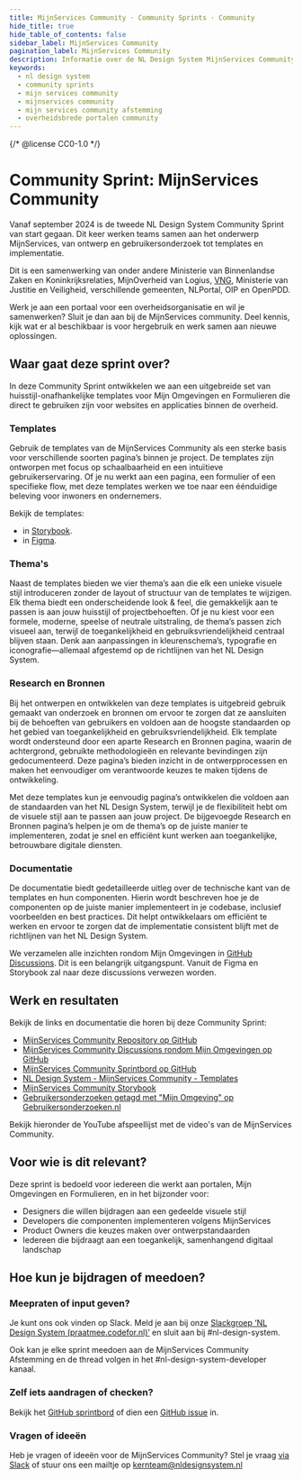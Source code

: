 ```yaml
---
title: MijnServices Community · Community Sprints · Community
hide_title: true
hide_table_of_contents: false
sidebar_label: MijnServices Community
pagination_label: MijnServices Community
description: Informatie over de NL Design System MijnServices Community Sprint
keywords:
  - nl design system
  - community sprints
  - mijn services community
  - mijnservices community
  - mijn services community afstemming
  - overheidsbrede portalen community
---
```


{/* @license CC0-1.0 */}


# Community Sprint: MijnServices Community

Vanaf september 2024 is de tweede NL Design System Community Sprint van start gegaan. Dit keer werken teams samen aan het onderwerp MijnServices, van ontwerp en gebruikersonderzoek tot templates en implementatie.

Dit is een samenwerking van onder andere Ministerie van Binnenlandse Zaken en Koninkrijksrelaties, MijnOverheid van Logius, [VNG](https://vng.nl/omnichannel), Ministerie van Justitie en Veiligheid, verschillende gemeenten, NLPortal, OIP en OpenPDD.

Werk je aan een portaal voor een overheidsorganisatie en wil je samenwerken? Sluit je dan aan bij de MijnServices community. Deel kennis, kijk wat er al beschikbaar is voor hergebruik en werk samen aan nieuwe oplossingen.

## Waar gaat deze sprint over?

In deze Community Sprint ontwikkelen we aan een uitgebreide set van huisstijl-onafhankelijke templates voor Mijn Omgevingen en Formulieren die direct te gebruiken zijn voor websites en applicaties binnen de overheid.

### Templates

Gebruik de templates van de MijnServices Community als een sterke basis voor verschillende soorten pagina’s binnen je project. De templates zijn ontworpen met focus op schaalbaarheid en een intuïtieve gebruikerservaring. Of je nu werkt aan een pagina, een formulier of een specifieke flow, met deze templates werken we toe naar een éénduidige beleving voor inwoners en ondernemers.

Bekijk de templates:

- in [Storybook](https://nl-design-system.github.io/mijn-services/).
- in [Figma](https://www.figma.com/design/pB5d6RlVSa1B088Xpm1sSo/2025---MijnServices---Templates--Voorheen--Overheidsbrede-portalen-).

### Thema's

Naast de templates bieden we vier thema’s aan die elk een unieke visuele stijl introduceren zonder de layout of structuur van de templates te wijzigen. Elk thema biedt een onderscheidende look & feel, die gemakkelijk aan te passen is aan jouw huisstijl of projectbehoeften. Of je nu kiest voor een formele, moderne, speelse of neutrale uitstraling, de thema’s passen zich visueel aan, terwijl de toegankelijkheid en gebruiksvriendelijkheid centraal blijven staan. Denk aan aanpassingen in kleurenschema’s, typografie en iconografie—allemaal afgestemd op de richtlijnen van het NL Design System.

### Research en Bronnen

Bij het ontwerpen en ontwikkelen van deze templates is uitgebreid gebruik gemaakt van onderzoek en bronnen om ervoor te zorgen dat ze aansluiten bij de behoeften van gebruikers en voldoen aan de hoogste standaarden op het gebied van toegankelijkheid en gebruiksvriendelijkheid. Elk template wordt ondersteund door een aparte Research en Bronnen pagina, waarin de achtergrond, gebruikte methodologieën en relevante bevindingen zijn gedocumenteerd. Deze pagina’s bieden inzicht in de ontwerpprocessen en maken het eenvoudiger om verantwoorde keuzes te maken tijdens de ontwikkeling.

Met deze templates kun je eenvoudig pagina’s ontwikkelen die voldoen aan de standaarden van het NL Design System, terwijl je de flexibiliteit hebt om de visuele stijl aan te passen aan jouw project. De bijgevoegde Research en Bronnen pagina’s helpen je om de thema’s op de juiste manier te implementeren, zodat je snel en efficiënt kunt werken aan toegankelijke, betrouwbare digitale diensten.

### Documentatie

De documentatie biedt gedetailleerde uitleg over de technische kant van de templates en hun componenten. Hierin wordt beschreven hoe je de componenten op de juiste manier implementeert in je codebase, inclusief voorbeelden en best practices. Dit helpt ontwikkelaars om efficiënt te werken en ervoor te zorgen dat de implementatie consistent blijft met de richtlijnen van het NL Design System.

We verzamelen alle inzichten rondom Mijn Omgevingen in [GitHub Discussions](https://github.com/orgs/nl-design-system/discussions/categories/mijn-omgevingen). Dit is een belangrijk uitgangspunt. Vanuit de Figma en Storybook zal naar deze discussions verwezen worden.

## Werk en resultaten

Bekijk de links en documentatie die horen bij deze Community Sprint:

- [MijnServices Community Repository op GitHub](https://github.com/nl-design-system/mijn-services)
- [MijnServices Community Discussions rondom Mijn Omgevingen op GitHub](https://github.com/orgs/nl-design-system/discussions/categories/mijn-omgevingen)
- [MijnServices Community Sprintbord op GitHub](https://github.com/orgs/nl-design-system/projects/34)
- [NL Design System - MijnServices Community - Templates](https://www.figma.com/design/pB5d6RlVSa1B088Xpm1sSo/2025---MijnServices---Templates--Voorheen--Overheidsbrede-portalen-)
- [MijnServices Community Storybook](https://nl-design-system.github.io/mijn-services/)
- [Gebruikersonderzoeken getagd met "Mijn Omgeving" op Gebruikersonderzoeken.nl](https://gebruikersonderzoeken.nl/docs/tags/mijn-omgeving)

Bekijk hieronder de YouTube afspeellijst met de video's van de MijnServices Community.

<VideoPlayer
  id="PLnAxFMscDU3F1VYQxlJLpmV-Z-FQ6hCU_"
  thumbnail="https://raw.githubusercontent.com/nl-design-system/documentatie/refs/heads/assets/community-overheidsbrede-portalen-community-sprint-heartbeat-playlist.png"
  title="MijnServices Community updates"
/>

## Voor wie is dit relevant?

Deze sprint is bedoeld voor iedereen die werkt aan portalen, Mijn Omgevingen en Formulieren, en in het bijzonder voor:

- Designers die willen bijdragen aan een gedeelde visuele stijl
- Developers die componenten implementeren volgens MijnServices
- Product Owners die keuzes maken over ontwerpstandaarden
- Iedereen die bijdraagt aan een toegankelijk, samenhangend digitaal landschap

## Hoe kun je bijdragen of meedoen?

### Meepraten of input geven?

Je kunt ons ook vinden op Slack. Meld je aan bij onze [Slackgroep ‘NL Design System (praatmee.codefor.nl)’](https://praatmee.codefor.nl/) en sluit aan bij #nl-design-system.

Ook kan je elke sprint meedoen aan de MijnServices Community Afstemming en de thread volgen in het #nl-design-system-developer kanaal.

### Zelf iets aandragen of checken?

Bekijk het [GitHub sprintbord](https://github.com/orgs/nl-design-system/projects/34) of dien een [GitHub issue](https://github.com/nl-design-system/mijn-services/issues) in.

### Vragen of ideeën

Heb je vragen of ideeën voor de MijnServices Community? Stel je vraag [via Slack](https://praatmee.codefor.nl/) of stuur ons een mailtje op <a href="mailto:kernteam@nldesignsystem.nl">kernteam@nldesignsystem.nl</a>

